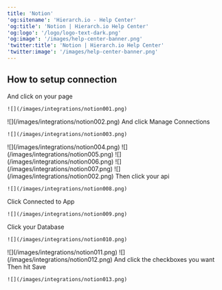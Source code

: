```yaml
---
title: 'Notion'
'og:sitename': 'Hierarch.io - Help Center'
'og:title': 'Notion | Hierarch.io Help Center'
'og:logo': '/logo/logo-text-dark.png'
'og:image': '/images/help-center-banner.png'
'twitter:title': 'Notion | Hierarch.io Help Center'
'twitter:image': '/images/help-center-banner.png'
---
```


## How to setup connection

<Steps>
  <Step title="Login to your Notion Account" />

  <Step title="Click on your workspace">
    And click on your page

    ![](/images/integrations/notion001.png)
  </Step>

  <Step title="Click this icon on the top right corner">
    ![](/images/integrations/notion002.png)
  </Step>

  <Step title="Hover Connect to">
    And click Manage Connections

    ![](/images/integrations/notion003.png)
  </Step>

  <Step title="A new tab will open, click Develop or manage connections">
    ![](/images/integrations/notion004.png)
  </Step>

  <Step title="Click New Integration">
    ![](/images/integrations/notion005.png)
  </Step>

  <Step title="Give it a name, then Submit">
    ![](/images/integrations/notion006.png)
  </Step>

  <Step title="Click Show, then Copy">
    ![](/images/integrations/notion007.png)
  </Step>

  <Step title="Go back to your main page and click this icon again">
    ![](/images/integrations/notion002.png)
  </Step>

  <Step title="Hover Connect to again">
    Then click your api

    ![](/images/integrations/notion008.png)
  </Step>

  <Step title="Paste your API key on the integrations panel">
    Click Connected to App

    ![](/images/integrations/notion009.png)
  </Step>

  <Step title="Go back to your workspace">
    Click your Database

    ![](/images/integrations/notion010.png)
  </Step>

  <Step title="Get the database ID from the url">
    ![](/images/integrations/notion011.png)
  </Step>

  <Step title="Paste it on the Settings tab on the integrations panel">
    ![](/images/integrations/notion012.png)
  </Step>

  <Step title="Go to Actions tab">
    And click the checkboxes you want
    Then hit Save

    ![](/images/integrations/notion013.png)
  </Step>
</Steps>